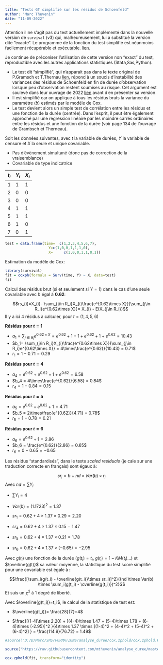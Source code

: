 ```yaml
---
title: "Tests GT simplifié sur les résidus de Schoenfeld"
author: "Marc Thevenin"
date: "11-09-2022"
---
```



::: callout-important
Attention il ne s'agit pas du test actuellement implémenté dans la nouvelle version de `survival` (v3) qui, malheureusement, lui a substitué la version dite "exacte". Le programme de la fonction 
du test simplifié est néanmoins facilement récupérable et exécutable. [lien](https://github.com/mthevenin/analyse_duree/blob/main/cox.zphold/cox.zphold.R).  

Je continue de préconiser l'utilisation de cette version non "exact" du test, reproductible avec les autres applications statistiques (Stata,Sas,Python).
:::

* Le test dit "simplifié", qui n'apparait pas dans le texte original de P.Gramsch et T.Thernau [lien](https://www.jstor.org/stable/2337123#metadata_info_tab_contents), répond à un soucis d'instabilité des variances des résidus de Schoenfeld en fin de durée d'observation lorsque peu d'observation restent soumises au risque. Cet argument est soulevé dans leur ouvrage de 2022  [lien](https://link.springer.com/book/10.1007/978-1-4757-3294-8) avant d'en présenter sa version.
* Il est simplifié car on applique à tous les résidus bruts la variance du paramètre ($b$) estimés par le modèle de Cox. 
* Le test devient alors un simple test de corrélation entre les résidus et une fonction de la durée (centrée). Dans l'esprit, il peut être également approché par une regression linéaire par les moindre carrés ordinaires entre les résidus et une fonction de la durée (voir page 134 de l'ouvrage de Grambsch et Therneau).


Soit les données suivantes, avec *t* la variable de durées, *Y* la variable de censure et *X* la seule et unique covariable.

* Pas d'évènement simultané (donc pas de correction de la vraisemblance)
* Covariable de type indicatrice

| $t_i$ | $Y_i$ | $X_i$ |
|-----|-----|-----|
| 1   | 1   | 1   |
| 2   | 0   | 0   |
| 3   | 0   | 0   |
| 4   | 1   | 1   |
| 5   | 1   | 1   |
| 6   | 1   | 0   |
| 7   | 0   | 1   |

```r
test = data.frame(time=  c(1,2,3,4,5,6,7),
                    Y=c(1,0,0,1,1,1,0),
                    X=     c(1,0,0,1,1,0,1))
```

Estimation du modèle de Cox:

```r
library(survival)
fit = coxph(formula = Surv(time, Y) ~ X, data=test)
fit
```

Calcul des résidus brut (si et seulement si $Y=1$) dans le cas d'une seule covariable avec $b$ égal à **0.62**:  

$$rs_{i}=X_{i}- \sum_{j\in R_i}X_{i}\frac{e^{0.62\times X}}{\sum_{j\in R_i}e^{0.62\times X}}= X_{i} - E(X_{j\in R_i})$$
Il y a ici 4 résidus à calculer, pour $t=(1,4,5,6)$   

**Résidus pour $t=1$**    

* $a_1= \sum_{j\in R_i}e^{0.62\times X} = e^{0.62} + 1 + 1 + e^{0.62} + 1 + e^{0.62}= 10.43$
* $b_1= \sum_{j\in R_i}X_{i}\frac{e^{0.62\times X}}{\sum_{j\in R_i}e^{0.62\times X}} = 4\times\frac{e^{0.62}}{10.43} = 0.71$ 
* $r_1 = 1 - 0.71 = 0.29$

**Résidus pour $t=4$**  

* $a_4 = e^{0.62} + e^{0.62} + 1 + e^{0.62} = 6.58$
* $b_4 =  4\times\frac{e^{0.62}}{6.58} = 0.84$ 
* $r_4 = 1 - 0.84 = 0.15$

**Résidus pour $t=5$**  

* $a_5 = e^{0.62} + e^{0.62} + 1 = 4.71$
* $b_5 = 2\times\frac{e^{0.62}}{4.71} = 0.78$
* $r_5 = 1 - 0.78 = 0.21$

**Résidus pour $t=6$**  

* $a_6 = e^{0.62} + 1 = 2.86$
* $b_6 = \frac{e^{0.62}}{2.86} = 0.65$
* $r_6 = 0 - 0.65 = -0.65$

Les résidus "standardisés", dans le texte *scaled residuals* (je cale sur une traduction correcte en français) sont égaux à: 

$$sr_i = b + nd \times Var(b) \times r_i$$
 Avec $nd= \sum Y_i$
 
  
* $\sum Y_i = 4$
* $Var(b) = (1.1723)^2=1.37$

* $sr_1 = 0.62 + 4\times 1.37 \times 0.29 = 2.20$
* $sr_4 = 0.62 + 4\times 1.37 \times 0.15 = 1.47$
* $sr_5 = 0.62 + 4\times 1.37 \times 0.21 = 1.78$
* $sr_6 = 0.62 + 4\times 1.37 \times (-0.65) = -2.95$


Avec $g(t_i)$ une fonction de la durée ($g(t_i)=t_i$, $g(t_i)=1-KM(t_i)$...) et $\overline{g(t)}$ sa valeur moyenne, la statistique  du test score simplifié pour une covariable est égale à :   

$$\frac{[\sum_i(g(t_i) - \overline{g(t_i)}\times sr_i)]^2}{(nd \times Var(b) \times \sum_i(g(t_i) - \overline{g(t_i)})^2}$$
Et suis un $\chi^2$ à 1 degré de liberté.  

Avec $\overline{g(t_i)}=t_i$, le calcul de la statistique de test est:  

*  $\overline{g(t_i)}= \frac{28}{7}=4$

* $\frac{[(1-4)\times 2.20] + [(4-4)\times 1.47 + (5-4)\times 1.78 + (6-4)\times (-2.95)]^2 }{4\times 1.37 \times [(1-4)^2 + (4-4)^2 + (5-4)^2 + (6-4)^2] } = \frac{114.9}{76.72} = 1.49$


```r
#source("D:/D/Marc/SMS/FORMATIONS/analyse_duree/cox.zphold/cox.zphold.R")

source("https://raw.githubusercontent.com/mthevenin/analyse_duree/master/cox.zphold/cox.zphold.R")

````


```r
cox.zphold(fit, transform="identity")
````



